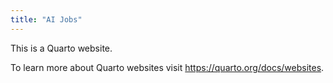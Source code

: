 ```yaml
---
title: "AI Jobs"
---
```


This is a Quarto website.

To learn more about Quarto websites visit <https://quarto.org/docs/websites>.
